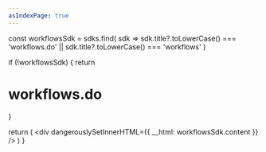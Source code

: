 ```yaml
---
asIndexPage: true
---
```



  const workflowsSdk = sdks.find(
    sdk => sdk.title?.toLowerCase() === 'workflows.do' || 
           sdk.title?.toLowerCase() === 'workflows'
  )
  
  if (!workflowsSdk) {
    return <h1>workflows.do</h1>
  }
  
  return (
    <div dangerouslySetInnerHTML={{ __html: workflowsSdk.content }} />
  )
}

<WorkflowsSDKContent />
